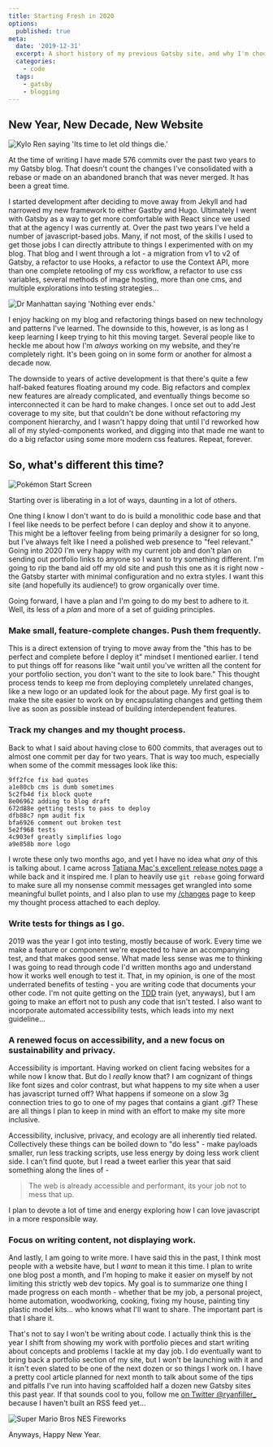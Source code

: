 ```yaml
---
title: Starting Fresh in 2020
options:
  published: true
meta:
  date: '2019-12-31'
  excerpt: A short history of my previous Gatsby site, and why I'm choosing to start over from scratch in the new decade.
  categories:
    - code
  tags:
    - gatsby
    - blogging
---
```

## New Year, New Decade, New Website

<img src="/kylo-ren-tlj-old-things-die.gif" alt="Kylo Ren saying 'Its time to let old things die.'" data-caption="The Last Jedi, Star Wars" data-align="full" data-small="" />

At the time of writing I have made 576 commits over the past two years to my Gatsby blog. That doesn't count the changes I've consolidated with a rebase or made on an abandoned branch that was never merged. It has been a great time. 

I started development after deciding to move away from Jekyll and had narrowed my new framework to either Gastby and Hugo. Ultimately I went with Gatsby as a way to get more comfortable with React since we used that at the agency I was currently at. Over the past two years I've held a number of javascript-based jobs. Many, if not most, of the skills I used to get those jobs I can directly attribute to things I experimented with on my blog.  That blog and I went through a lot - a migration from v1 to v2 of Gatsby, a refactor to use Hooks, a refactor to use the Context API, more than one complete retooling of my css workflow, a refactor to use css variables, several methods of image hosting, more than one cms, and multiple explorations into testing strategies...

<img src="/watchmen_nothing-ever-ends.jpg" alt="Dr Manhattan saying 'Nothing ever ends.'" data-caption="Watchmen #12, DC Comics" data-align="right" data-small="false" />

I enjoy hacking on my blog and refactoring things based on new technology and patterns I've learned. The downside to this, however, is as long as I keep learning I keep trying to hit this moving target. Several people like to heckle me about how I'm *always* working on my website, and they're completely right. It's been going on in some form or another for almost a decade now. 

The downside to years of active development is that there's quite a few half-baked features floating around my code. Big refactors and complex new features are already complicated, and eventually things become so interconnected it can be hard to make changes. I once set out to add Jest coverage to my site, but that couldn't be done without refactoring my component hierarchy, and I wasn't happy doing that until I'd reworked how all of my styled-components worked, and digging into that made me want to do a big refactor using some more modern css features. Repeat, forever.

## So, what's different this time?

<img src="/pokemon_new-game.jpg" alt="Pokémon Start Screen" data-caption="Pokémon Red & Blue, Nintendo" data-align="center" data-small="" />

Starting over is liberating in a lot of ways, daunting in a lot of others. 

One thing I know I don't want to do is build a monolithic code base and that I feel like needs to be perfect before I can deploy and show it to anyone. This might be a leftover feeling from being primarily a designer for so long, but I've always felt like I need a polished web presence to "feel relevant." Going into 2020 I'm very happy with my current job and don't plan on sending out portfolio links to anyone so I want to try something different. I'm going to rip the band aid off my old site and push this one as it is right now - the Gatsby starter with minimal configuration and no extra styles. I want this site (and hopefully its audience!) to grow organically over time.

Going forward, I have a plan and I'm going to do my best to adhere to it. Well, its less of a *plan* and more of a set of guiding principles.

### Make small, feature-complete changes. Push them frequently.

This is a direct extension of trying to move away from the "this has to be perfect and complete before I deploy it" mindset I mentioned earlier. I tend to put things off for reasons like "wait until you've written all the content for your portfolio section, you don't want to the site to look bare." This thought process tends to keep me from deploying completely unrelated changes, like a new logo or an updated look for the about page. My first goal is to make the site easier to work on by encapsulating changes and getting them live as soon as possible instead of building interdependent features.

### Track my changes and my thought process.

Back to what I said about having close to 600 commits, that averages out to almost one commit per day for two years. That is way too much, especially when some of the commit messages look like this:

```
9ff2fce fix bad quotes
a1e80cb cms is dumb sometimes
5c2fb4d fix block quote
8e06962 adding to blog draft
672d88e getting tests to pass to deploy
dfb88c7 npm audit fix
bfa6926 comment out broken test
5e2f968 tests
4c903ef greatly simplifies logo
a9e858b more logo
```

I wrote these only two months ago, and yet I have no idea what *any* of this is talking about. I came across [Tatiana Mac's excellent release notes page](https://tatianamac.com/release-notes/) a while back and it inspired me. I plan to heavily use `git rebase` going forward to make sure all my nonsense commit messages get wrangled into some meaningful bullet points, and I also plan to use my [/changes](/changes) page to keep my thought process attached to each deploy. 

### Write tests for things as I go.

2019 was the year I got into testing, mostly because of work. Every time we make a feature or component we're expected to have an accompanying test, and that makes good sense. What made less sense was me to thinking I was going to read through code I'd written months ago and understand how it works well enough to test it. That, in my opinion, is one of the most underrated benefits of testing - you are writing code that documents your other code. I'm not quite getting on the [TDD](https://en.wikipedia.org/wiki/Test-driven_development) train (yet, anyways), but I am going to make an effort not to push any code that isn't tested. I also want to incorporate automated accessibility tests, which leads into my next guideline...

### A renewed focus on accessibility, and a new focus on sustainability and privacy.

Accessibility is important. Having worked on client facing websites for a while now I know that. But do I *really* know that? I am cognizant of things like font sizes and color contrast, but what happens to my site when a user has javascript turned off? What happens if someone on a slow 3g connection tries to go to one of my pages that contains a giant .gif? These are all things I plan to keep in mind with an effort to make my site more inclusive. 

Accessibility, inclusive, privacy, and ecology are all inherently tied related. Collectively these things can be boiled down to "do less" - make payloads smaller, run less tracking scripts, use less energy by doing less work client side. I can't find quote, but I read a tweet earlier this year that said something along the lines of - 

> The web is already accessible and performant, its your job not to mess that up.

I plan to devote a lot of time and energy exploring how I can love javascript in a more responsible way.

### Focus on writing content, not displaying work.

And lastly, I am going to write more. I have said this in the past, I think most people with a website have, but I *want* to mean it this time. I plan to write one blog post a month, and I'm hoping to make it easier on myself by not limiting this strictly web dev topics. My goal is to summarize one thing I made progress on each month -  whether that be my job, a personal project, home automation, woodworking, cooking, fixing my house, painting tiny plastic model kits... who knows what I'll want to share. The important part is that I share it.

That's not to say I won't be writing about code. I actually think this is the year I shift from showing my work with portfolio pieces and start writing about concepts and problems I tackle at my day job. I do eventually want to bring back a portfolio section of my site, but I won't be launching with it and it isn't even slated to be one of the next dozen or so things I work on. I have a pretty cool article planned for next month to talk about some of the tips and pitfalls I've run into having scaffolded half a dozen new Gatsby sites this past year. If that sounds cool to you, follow me [on Twitter @ryanfiller_](https://twitter.com/ryanfiller_) because I haven't built an RSS feed yet...

<img src="/super-mario-bros-fireworks.gif" alt="Super Mario Bros NES Fireworks" data-caption="Super Mario Bros., Nintendo" data-align="left" data-small="" />

Anyways, Happy New Year.
